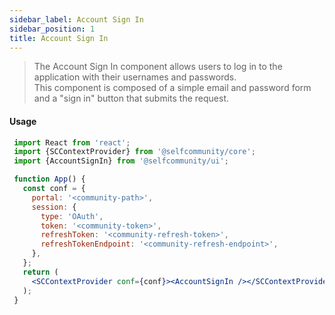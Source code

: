 ```yaml
---
sidebar_label: Account Sign In
sidebar_position: 1
title: Account Sign In
---
```


> The Account Sign In component allows users to log in to the application with their usernames and passwords.<br/>
This component is composed of a simple email and password form and a "sign in" button that submits the request.


<Anonymous><AccountSignIn/></Anonymous>

#### Usage

```jsx
 import React from 'react';
 import {SCContextProvider} from '@selfcommunity/core';
 import {AccountSignIn} from '@selfcommunity/ui';

 function App() {
   const conf = {
     portal: '<community-path>',
     session: {
       type: 'OAuth',
       token: '<community-token>',
       refreshToken: '<community-refresh-token>',
       refreshTokenEndpoint: '<community-refresh-endpoint>',
     },
   };
   return (
     <SCContextProvider conf={conf}><AccountSignIn /></SCContextProvider>
   );
 }
```